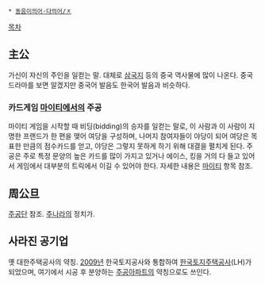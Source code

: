  * [[동음이의어·다의어/ㅈ]]

[[목차]]
== 主公 ==
가신이 자신의 주인을 일컫는 말. 대체로 [[삼국지]] 등의 중국 역사물에 많이 나온다. 중국 드라마를 보면 알겠지만 중국어 발음도 한국어 발음과 비슷하다. 

=== 카드게임 [[마이티]]에서의 주공 ===
마이티 게임을 시작할 때 비딩(bidding)의 승자를 일컫는 말로, 이 사람과 이 사람이 지명한 프랜드가 한 편을 맺어 여당을 구성하며, 나머지 참여자들이 야당이 되어 여당은 목표한 만큼의 점수카드를 얻고, 야당은 그렇지 못하게 하기 위해 대결을 펼치게 된다. 주공은 주로 특정 문양의 높은 카드를 많이 가지고 있거나 에이스, 킹을 거의 다 들고 있어서 게임에서 대부분의 트릭에서 이길 수 있어야 한다. 자세한 내용은 [[마이티]] 항목 참조.

== 周公旦 ==
[[주공단]] 참조. [[주나라]]의 정치가.

== 사라진 공기업 ==
옛 대한주택공사의 약칭. [[2009년]] 한국토지공사와 통합하여 [[한국토지주택공사]](LH)가 되었으며, 여기에서 시공 후 분양하는 [[주공아파트]]의 약칭으로도 쓰인다.
